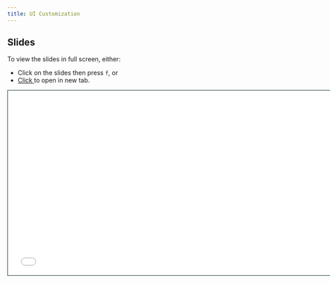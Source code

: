 ```yaml
---
title: UI Customization
---
```


## Slides

To view the slides in full screen, either:

- Click on the slides then press `f`, or
- <a href = "ui-customization-slides.html" target="_blank"> Click </a> to open in new tab.


```{=html}
<iframe class="slide-deck" src="ui-customization-slides.html" height="420" width="747" style="border: 1px solid #123233;"></iframe>
```